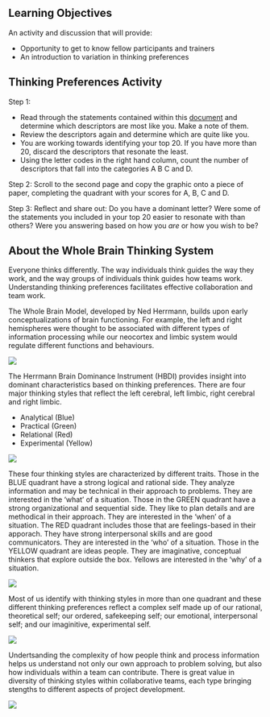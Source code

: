 

## Learning Objectives {.unnumbered}

An activity and discussion that will provide: 

- Opportunity to get to know fellow participants and trainers 
- An introduction to variation in thinking preferences

## Thinking Preferences Activity

Step 1: 

- Read through the statements contained within this [document](files/ThinkingPreferencesMapping.pdf) and determine which descriptors are most like you. Make a note of them.
-  Review the descriptors again and determine which are quite like you.
-  You are working towards identifying your top 20. If you have more than 20, discard the descriptors that resonate the least.
- Using the letter codes in the right hand column, count the number of descriptors that fall into the categories A B C and D.

Step 2: Scroll to the second page and copy the graphic onto a piece of paper, completing the quadrant with your scores for A, B, C and D.

Step 3: Reflect and share out: Do you have a dominant letter? Were some of the statements you included in your top 20 easier to resonate with than others? Were you answering based on how  you *are* or how you wish to be? 


## About the Whole Brain Thinking System

Everyone thinks differently. The way individuals think guides the way they work, and the way groups of individuals think guides how teams work. Understanding thinking preferences facilitates effective collaboration and team work.

The Whole Brain Model, developed by Ned Herrmann, builds upon early conceptualizations of brain functioning. For example, the left and right hemispheres were thought to be associated with different types of information processing while our neocortex and limbic system would regulate different functions and behaviours.

![](images/Brain.jpg)

The Herrmann Brain Dominance Instrument (HBDI) provides insight into dominant characteristics based on thinking preferences. There are four major thinking styles that reflect the left cerebral, left limbic, right cerebral and right limbic.

- Analytical (Blue)
- Practical (Green)
- Relational (Red)
- Experimental (Yellow)

![](images/WholeBrain.jpg)

These four thinking styles are characterized by different traits. Those in the BLUE quadrant have a strong logical and rational side. They analyze information and may be technical in their approach to problems. They are interested in the 'what' of a situation. Those in the GREEN quadrant have a strong organizational and sequential side. They like to plan details and are methodical in their approach. They are interested in the 'when' of a situation.  The RED quadrant includes those that are feelings-based in their apporach. They have strong interpersonal skills and are good communicators. They are interested in the 'who' of a situation. Those in the YELLOW quadrant are ideas people. They are imaginative, conceptual thinkers that explore outside the box. Yellows are interested in the 'why' of a situation.  

![](images/WholeBrainTraits.jpg)

Most of us identify with thinking styles in more than one quadrant and these different thinking preferences reflect a complex self made up of our rational, theoretical self; our ordered, safekeeping self; our emotional, interpersonal self; and our imaginitive, experimental self.

![](images/ComplexSelf.jpg)

Undertsanding the complexity of how people think and process information helps us understand not only our own approach to problem solving, but also how individuals within a team can contribute. There is great value in diversity of thinking styles within collaborative teams, each type bringing stengths to different aspects of project development.

![](images/WorkingStyles.jpg)


